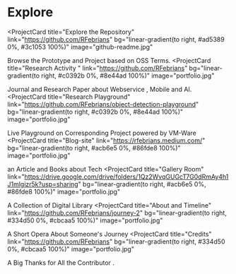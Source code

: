 # Explore 

<ProjectCard
  title="Explore the Repository"
  link="https://github.com/RFebrians"
  bg="linear-gradient(to right, #ad5389 0%, #3c1053 100%)"
  image="github-readme.jpg"
>
  Browse the Prototype and Project based on OSS Terms. 
</ProjectCard>
<ProjectCard
  title="Research Activity "
  link="https://github.com/RFebrians"
  bg="linear-gradient(to right, #c0392b 0%, #8e44ad 100%)"
  image="portfolio.jpg"
>
  Journal and Research Paper about Webservice , Mobile and AI.
</ProjectCard>
<ProjectCard
  title="Research Playground"
  link="https://github.com/RFebrians/object-detection-playground"
  bg="linear-gradient(to right, #c0392b 0%, #8e44ad 100%)"
  image="portfolio.jpg"
>
  Live Playground on Corresponding Project powered by VM-Ware
</ProjectCard>
<ProjectCard
  title="Blog-site"
  link="https://rfebrians.medium.com/"
  bg="linear-gradient(to right, #acb6e5 0%, #86fde8 100%)"
  image="portfolio.jpg"
>
  an Article and Books about Tech
</ProjectCard>
<ProjectCard
  title="Gallery Room"
  link="https://drive.google.com/drive/folders/1Qz2WvqGUGcT7G0dRmAy4h1J1mlgizr5k?usp=sharing"
  bg="linear-gradient(to right, #acb6e5 0%, #86fde8 100%)"
  image="portfolio.jpg"
>
  A Collection of Digital Library
</ProjectCard>
<ProjectCard
  title="About and Timeline"
  link="https://github.com/RFebrians/journey-2"
  bg="linear-gradient(to right, #334d50 0%, #cbcaa5 100%)"
  image="portfolio.jpg"
>
  A Short Opera About Someone's Journey
</ProjectCard>
<ProjectCard
  title="Credits"
  link="https://github.com/RFebrians"
  bg="linear-gradient(to right, #334d50 0%, #cbcaa5 100%)"
  image="portfolio.jpg"
>
  A Big Thanks for All the Contributor .
</ProjectCard>
